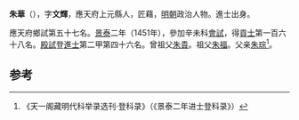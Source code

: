 '''朱華'''（{{bd|1422年||？}}），字'''文輝'''，應天府上元縣人，匠藉，[[明朝|明朝]]政治人物。進士出身。

應天府鄉試第五十七名。[[景泰|景泰]]二年（1451年），參加辛未科[[會試|會試]]，得[[貢士|貢士]]第一百六十八名。[[殿試|殿試]]登[[進士|進士]]第二甲第四十六名。曾祖父[[朱貴|朱貴]]。祖父[[朱福|朱福]]。父亲[[朱琮|朱琮]]<ref>《天一阁藏明代科举录选刊·登科录》（《景泰二年进士登科录》）</ref>。

==参考==
{{reflist}}
{{明朝人物小作品}}
{{景泰二年辛未科殿試金榜}}